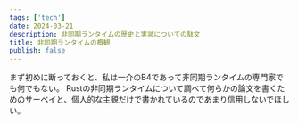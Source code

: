 ```yaml
---
tags: ['tech']
date: 2024-03-21
description: 非同期ランタイムの歴史と実装についての駄文
title: 非同期ランタイムの概観
publish: false
---
```


まず初めに断っておくと、私は一介のB4であって非同期ランタイムの専門家でも何でもない。
Rustの非同期ランタイムについて調べて何らかの論文を書くためのサーベイと、個人的な主観だけで書かれているのであまり信用しないでほしい。
